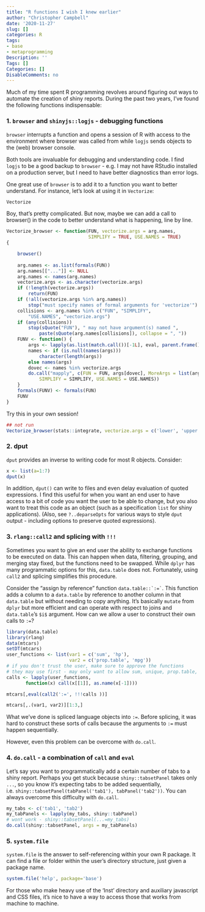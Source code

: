 ```yaml
---
title: "R functions I wish I knew earlier"
author: "Christopher Campbell"
date: '2020-11-27'
slug: []
categories: R
tags:
- base
- metaprogramming
Description: ''
Tags: []
Categories: []
DisableComments: no
---
```


Much of my time spent R programming revolves around figuring out ways to automate the creation of shiny reports. During the past two years, I've found the following functions indispensable:

### 1. `browser` and `shinyjs::logjs` - debugging functions

`browser` interrupts a function and opens a session of R with access to the environment where browser was called from while `logjs` sends objects to the (web) browser console.

Both tools are invaluable for debugging and understanding code. I find `logjs` to be a good backup to `browser` - e.g. I may not have RStudio installed on a production server, but I need to have better diagnostics than error logs. 

One great use of `browser` is to add it to a function you want to better understand. For instance, let's look at using it in `Vectorize`:

```r
Vectorize
```

Boy, that's pretty complicated. But now, maybe we can add a call to browser() in the code to better understand what is happening, line by line.

```r
Vectorize_browser <- function(FUN, vectorize.args = arg.names, 
                              SIMPLIFY = TRUE, USE.NAMES = TRUE) 
{

    browser()
  
    arg.names <- as.list(formals(FUN))
    arg.names[["..."]] <- NULL
    arg.names <- names(arg.names)
    vectorize.args <- as.character(vectorize.args)
    if (!length(vectorize.args)) 
        return(FUN)
    if (!all(vectorize.args %in% arg.names)) 
        stop("must specify names of formal arguments for 'vectorize'")
    collisions <- arg.names %in% c("FUN", "SIMPLIFY", 
        "USE.NAMES", "vectorize.args")
    if (any(collisions)) 
        stop(sQuote("FUN"), " may not have argument(s) named ", 
            paste(sQuote(arg.names[collisions]), collapse = ", "))
    FUNV <- function() {
        args <- lapply(as.list(match.call())[-1L], eval, parent.frame())
        names <- if (is.null(names(args))) 
            character(length(args))
        else names(args)
        dovec <- names %in% vectorize.args
        do.call("mapply", c(FUN = FUN, args[dovec], MoreArgs = list(args[!dovec]), 
            SIMPLIFY = SIMPLIFY, USE.NAMES = USE.NAMES))
    }
    formals(FUNV) <- formals(FUN)
    FUNV
}

```

Try this in your own session!

```r
## not run
Vectorize_browser(stats::integrate, vectorize.args = c('lower', 'upper'))
```


### 2. dput

`dput` provides an inverse to writing code for most R objects. Consider:

```r
x <- list(a=1:7)
dput(x)
```

In addition, `dput()` can write to files and even delay evaluation of quoted expressions. I find this useful for when you want an end user to have access to a bit of code you want the user to be able to change, but you also want to treat this code as an object (such as a specification `list` for shiny applications). (Also, see `?..deparseOpts` for various ways to style `dput` output - including options to preserve quoted expressions).

### 3. `rlang::call2` and splicing with `!!!`

Sometimes you want to give an end user the ability to exchange functions to be executed on data. This can happen when data, filtering, grouping, and merging stay fixed, but the functions need to be swapped. While `dplyr` has many programmatic options for this, `data.table` does not. Fortunately, using `call2` and splicing simplifies this procedure. 

Consider the "assign by reference" function ``data.table::`:=` ``. This function adds a column to a `data.table` by reference to another column in that `data.table` but without needing to copy anything. It's basically `mutate` from `dplyr` but more efficient and can operate with respect to joins and `data.table`'s `$i$` argument. How can we allow a user to construct their own calls to `:=`?

```r
library(data.table)
library(rlang)
data(mtcars)
setDT(mtcars)
user_functions <- list(var1 = c('sum', 'hp'), 
                       var2 = c('prop.table', 'mpg')) 
# if you don't trust the user, make sure to approve the functions 
# they may use first - may only want to allow sum, unique, prop.table, etc...
calls <- lapply(user_functions, 
       function(x) call(x[[1]], as.name(x[-1])))

mtcars[,eval(call2(':=', !!!calls ))]

```

```r
mtcars[,.(var1, var2)][1:3,]
```

What we've done is spliced language objects into `:=`. Before splicing, it was hard to construct these sorts of calls because the arguments to `:=` must happen sequentially. 

However, even this problem can be overcome with `do.call`.

### 4. `do.call` - a combination of `call` and `eval`

Let's say you want to programmatically add a certain number of tabs to a shiny report. Perhaps you get stuck because `shiny::tabsetPanel` takes only `...`, so you know it's expecting tabs to be added sequentially, i.e. `shiny::tabsetPanel(tabPanel('tab1'), tabPanel('tab2'))`. You can always overcome this difficulty with `do.call`. 

```r
my_tabs <- c('tab1', 'tab2')
my_tabPanels <- lapply(my_tabs, shiny::tabPanel)
# wont work - shiny::tabsetPanel(...=my_tabs)
do.call(shiny::tabsetPanel, args = my_tabPanels)

```

### 5. `system.file`

`system.file` is the answer to self-referencing within your own R package. It can find a file or folder within the user's directory structure, just given a package name.

```r
system.file('help', package='base')
```

For those who make heavy use of the 'Inst' directory and auxiliary javascript and CSS files, it's nice to have a way to access those that works from machine to machine.

